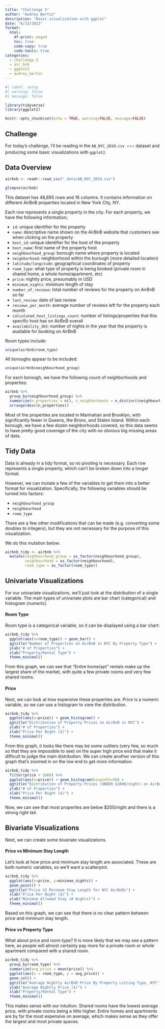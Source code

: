 ```yaml
---
title: "Challenge 5"
author: "Audrey Bertin"
description: "Basic visualization with ggplot"
date: "6/13/2023"
format:
  html:
    df-print: paged
    toc: true
    code-copy: true
    code-tools: true
categories:
  - challenge_5
  - air_bnb
  - ggplot2
  - audrey_bertin
---
```


```r
#| label: setup
#| warning: false
#| message: false

library(tidyverse)
library(ggplot2)

knitr::opts_chunk$set(echo = TRUE, warning=FALSE, message=FALSE)
```

## Challenge

For today's challenge, I'll be reading in the `AB_NYC_2019.csv ⭐⭐⭐` dataset and producing some basic visualizations with `ggplot2`.

## Data Overview

```r
airbnb <- readr::read_csv("_data/AB_NYC_2019.csv")
```

```r
glimpse(airbnb)
```

This dataset has 48,895 rows and 16 columns. It contains information on different AirBnB properties located in New York City, NY.

Each row represents a single property in the city. For each property, we have the following information;

- `id`: unique identifier for the property
- `name`: descriptive name shown on the AirBnB website that customers see when clicking on the property
- `host_id`: unique identifier for the host of the property
- `host_name`: first name of the property host
- `neighbourhood_group`: borough name where property is located
- `neighborhood`: neighborhood within the burough (more detailed location)
- `latitude/longitude`: geographical coordinates of property
- `room_type`: what type of property is being booked (private room in shared home, a whole home/apartment, etc)
- `price`: nightly price, presumably in USD
- `minimum_nights`: minimum length of stay
- `number_of_reviews`: total number of reviews for the property on AirBnB so far
- `last_review`: date of last review
- `reviews_per_month`: average number of reviews left for the property each month
- `calculated_host_listings_count`: number of listings/properties that this specific host has on AirBnB overall
- `availability_365`: number of nights in the year that the property is available for booking on AirBnB

Room types include:

```r
unique(airbnb$room_type)
```

All boroughs appear to be included:

```r
unique(airbnb$neighbourhood_group)
```

For each borough, we have the following count of neighborhoods and properties:

```r
airbnb %>%
  group_by(neighbourhood_group) %>%
  summarize(n_properties = n(), n_neighborhoods = n_distinct(neighbourhood)) %>%
  arrange(desc(n_properties))
```
Most of the properties are located in Manhattan and Brooklyn, with significantly fewer in Queens, the Bronx, and Staten Island. Within each borough, we have a few dozen neighborhoods covered, so this data seems to have pretty good coverage of the city with no obvious big missing areas of data.

## Tidy Data

Data is already in a tidy format, so no pivoting is necessary. Each row represents a single property, which can't be broken down into a longer format.

However, we can mutate a few of the variables to get them into a better format for visualization. Specifically, the following variables should be turned into factors:

- `neighbourhood_group`
- `neighbourhood`
- `room_type`

There are a few other modifications that can be made (e.g. converting some doubles to integers), but they are not necessary for the purpose of this visualization.

We do this mutation below:

```r
airbnb_tidy <- airbnb %>%
  mutate(neighbourhood_group = as_factor(neighbourhood_group),
         neighbourhood = as_factor(neighbourhood),
         room_type = as_factor(room_type))
```

## Univariate Visualizations

For our univariate visualizations, we'll just look at the distribution of a single variable. The main types of univariate plots are bar chart (categorical) and histogram (numeric).

#### Room Type

Room type is a categorical variable, so it can be displayed using a bar chart:

```r
airbnb_tidy %>%
  ggplot(aes(x=room_type)) + geom_bar() +
  ggtitle("Number of Properties on AirBnB in NYC By Property Type") +
  ylab("# of Properties") +
  xlab("Property/Rental Type") + 
  theme_minimal()
```
From this graph, we can see that "Entire home/apt" rentals make up the largest share of the market, with quite a few private rooms and very few shared rooms.

#### Price

Next, we can look at how expensive these properties are. Price is a numeric variable, so we can use a histogram to view the distribution.

```r
airbnb_tidy %>%
  ggplot(aes(x=price)) + geom_histogram() +
  ggtitle("Distribution of Property Prices on AirBnB in NYC") +
  ylab("# of Properties") +
  xlab("Price Per Night ($)") + 
  theme_minimal()
```
From this graph, it looks like there may be some outliers (very few, so much so that they are impossible to see) on the super high price end that make it difficult to judge the main distribution. We can create another version of this graph that's zoomed in on the low end to get more information:

```r
airbnb_tidy %>%
  filter(price < 1000) %>%
  ggplot(aes(x=price)) + geom_histogram(binwidth=50) +
  ggtitle("Distribution of Property Prices (UNDER $1000/night) on AirBnB in NYC") +
  ylab("# of Properties") +
  xlab("Price Per Night ($)") + 
  theme_minimal()
```

Now, we can see that most properties are below $200/night and there is a strong right tail.

## Bivariate Visualizations

Next, we can create some bivariate visualizations. 

#### Price vs Minimum Stay Length

Let's look at how price and minimum stay length are associated. These are both numeric variables, so we'll want a scatterplot.

```r
airbnb_tidy %>%
  ggplot(aes(x=price, y=minimum_nights)) + 
  geom_point() +
  ggtitle("Price VS Minimum Stay Length for NYC AirBnBs") + 
  xlab("Price Per Night ($)") + 
  ylab("Minimum Allowed Stay (# Nights)") +
  theme_minimal()
```

Based on this graph, we can see that there is no clear pattern between price and minimum stay length.

#### Price vs Property Type

What about price and room type? It is more likely that we may see a pattern here, as people will almost certainly pay more for a private room or whole apartment compared with a shared room.

```r
airbnb_tidy %>%
  group_by(room_type) %>%
  summarize(avg_price = mean(price)) %>%
  ggplot(aes(x = room_type, y = avg_price)) +
  geom_col() +
  ggtitle("Average Nightly AirBnB Price By Property Listing Type, NYC") +
  ylab("Average Nightly Price ($)") +
  xlab("Property/Rental Type") +
  theme_minimal()
```

This makes sense with our intuition. Shared rooms have the lowest average price, with private rooms being a little higher. Entire homes and apartments are by far the most expensive on average, which makes sense as they offer the largest and most private spaces.